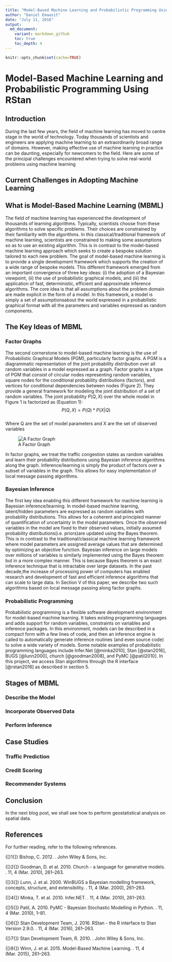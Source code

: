 ```yaml
---
title: "Model-Based Machine Learning and Probabilistic Programming Using RStan"
author: "Daniel Emaasit"
date: "July 11, 2016"
output: 
  md_document:
    variant: markdown_github
    toc: true
    toc_depth: 4
---
```


```r
knitr::opts_chunk$set(cache=TRUE)
```

# Model-Based Machine Learning and Probabilistic Programming Using RStan

## Introduction
During the last few years, the field of machine learning has moved to centre stage in the world of technology. Today thousands of scientists and engineers are applying machine learning to an extraordinarily broad range of domains. However, making effective use of machine learning in practice can be daunting, especially for newcomers to the field. Here are some of the principal challenges encountered when trying to solve real-world problems using machine learning

## Current Challenges in Adopting Machine Learning


## What is Model-Based Machine Learning (MBML)
The field of machine learning has experienced the development of thousands of learning algorithms. Typically, scientists choose from these algorithms to solve specific problems. Their choices are constrained by their familiarity with the algorithms. In this classical/traditional framework of machine learning, scientists are constrained to making some assumptions so as to use an existing algorithm. This is in contrast to the model-based machine learning approach which seeks to create a bespoke solution tailored to each new problem. The goal of model-based machine learning is to provide a single development framework which supports the creation of a wide range of bespoke models. This different framework emerged from an important convergence of three key ideas: (i) the adoption of a Bayesian viewpoint, (ii) the use of probabilistic graphical models, and (iii) the application of fast, deterministic, efficient and approximate inference algorithms. The core idea is that all assumptions about the problem domain are made explicit in the form of a model. In this framework, a model is simply a set of assumptionsabout the world expressed in a probabilistic graphical format with all the parameters and variables expressed as random components.

## The Key Ideas of MBML

### Factor Graphs
The second cornerstone to model-based machine learning is the use of Probabilistic Graphical Models (PGM), particularly factor graphs. A PGM is a diagrammatic representation of the joint probability distribution over all random variables in a model expressed as a graph. Factor graphs is a type of PGM that consist of circular nodes representing random variables, square nodes for the conditional probability distributions (factors), and vertices for conditional dependencies between nodes (Figure 2). They provide a general framework for modeling the joint distribution of a set of random variables. The joint probability $P(Q, X)$ over the whole model in Figure 1 is factorized as (Equation 1):  
$$ P(Q, X) = P(Q) * P(X|Q)$$  
Where Q are the set of model parameters and X are the set of observed variables

![A Factor Graph](figures/factor-graph.png)

In factor graphs, we treat the traffic congestion states as random variables and learn their probability distributions using Bayesian inference algorithms along the graph. Inference/learning is simply the product of factors over a subset of variables in the graph. This allows for easy implementation of local message passing algorithms.

### Bayesian Inference
The first key idea enabling this different framework for machine learning is Bayesian inference/learning. In model-based machine learning, latent/hidden parameters are expressed as random variables with probability distributions. This allows for a coherent and principled manner of quantification of uncertainty in the model parameters. Once the observed variables in the model are fixed to their observed values, initially assumed probability distributions(i.e. priors)are updated using the Bayes theorem. This is in contrast to the traditional/classical machine learning framework where model parameters are assigned average values that are determined by optimizing an objective function. Bayesian inference on large models over millions of variables is similarly implemented using the Bayes theorem but in a more complex manner. This is because Bayes theorem is an exact inference technique that is intractable over large datasets. In the past decade,the increase of processing power of computers has enabled research and development of fast and efficient inference algorithms that can scale to large data. In Section V of this paper, we describe two such algorithms based on local message passing along factor graphs.

### Probabilistic Programming
Probabilistic programming is a flexible software development environment for model-based machine learning. It takes existing programming languages and adds support for random variables, constraints on variables and inference packages. In this environment, models can be described in a compact form with a few lines of code, and then an inference engine is called to automatically generate inference routines (and even source code) to solve a wide variety of models. Some notable examples of probabilistic programming languages include Infer.Net [@minka2010], Stan [@stan2016], BUGS [@lunn2000], church [@goodman2008], and PyMC [@patil2010]. In this project, we access Stan algorithms through the R interface [@rstan2016] as described in section 5.

## Stages of MBML

### Describe the Model

### Incorporate Observed Data

### Perform Inference

## Case Studies

### Traffic Prediction

### Credit Scoring

### Recommender Systems

## Conclusion
In the next blog post, we shall see how to perform geostatistical analysis on spatial data. 

## References
For further reading, refer to the following references.  

\section*{References}\label{references}
\addcontentsline{toc}{section}{References}

\hypertarget{refs}{}
\hypertarget{ref-bishop2013}{}
{[}1{]} Bishop, C. 2012. \emph{Model-based machine learning}. John Wiley
\& Sons, Inc.

\hypertarget{ref-goodman2008}{}
{[}2{]} Goodman, D. et al. 2010. Church - a language for generative
models. \emph{Nature Materials}. 11, 4 (Mar. 2010), 261--263.

\hypertarget{ref-lunn2000}{}
{[}3{]} Lunn, J. et al. 2000. WinBUGS a Bayesian modelling framework,
concepts, structure, and extensibility. \emph{Statistics and Computing}.
11, 4 (Mar. 2000), 261--263.

\hypertarget{ref-minka2010}{}
{[}4{]} Minka, T. et al. 2010. Infer.NET. \emph{Nature Materials}. 11, 4
(Mar. 2010), 261--263.

\hypertarget{ref-patil2010}{}
{[}5{]} Patil, A. 2010. PyMC - Bayesian Stochastic Modelling in Python.
\emph{Journal of Statistical Software}. 11, 4 (Mar. 2010), 1--81.

\hypertarget{ref-rstan2016}{}
{[}6{]} Stan Development Team, J. 2016. RStan - the R interface to Stan
Version 2.9.0. \emph{Statistics and Computing}. 11, 4 (Mar. 2016),
261--263.

\hypertarget{ref-stan2016}{}
{[}7{]} Stan Development Team, R. 2010. \emph{Stan Modeling Language
Users Guide and Reference Manual}. John Wiley \& Sons, Inc.

\hypertarget{ref-winn-et-al2016}{}
{[}8{]} Winn, J. et al. 2015. Model-Based Machine Learning. \emph{Nature
Materials}. 11, 4 (Mar. 2015), 261--263.
\setlength{\parindent}{0in}